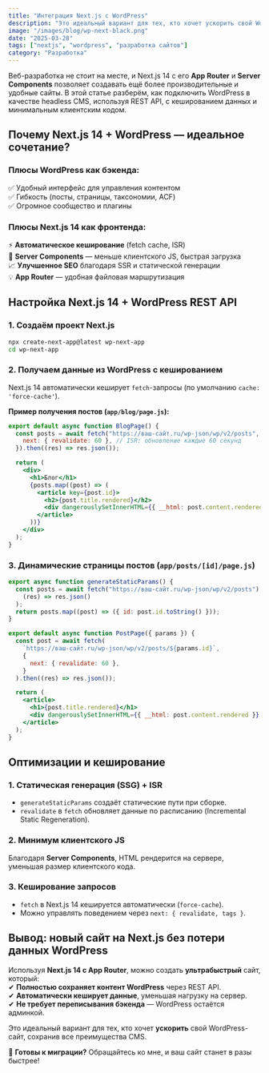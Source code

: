 ```yaml
---
title: "Интеграция Next.js с WordPress"
description: "Это идеальный вариант для тех, кто хочет ускорить свой WordPress-сайт, сохранив все преимущества CMS."
image: "/images/blog/wp-next-black.png"
date: "2025-03-28"
tags: ["nextjs", "wordpress", "разработка сайтов"]
category: "Разработка"
---
```


Веб-разработка не стоит на месте, и Next.js 14 с его **App Router** и **Server Components** позволяет создавать ещё более производительные и удобные сайты. В этой статье разберём, как подключить WordPress в качестве headless CMS, используя REST API, с кешированием данных и минимальным клиентским кодом.

## **Почему Next.js 14 + WordPress — идеальное сочетание?**

### **Плюсы WordPress как бэкенда:**

✅ Удобный интерфейс для управления контентом  
✅ Гибкость (посты, страницы, таксономии, ACF)  
✅ Огромное сообщество и плагины

### **Плюсы Next.js 14 как фронтенда:**

⚡ **Автоматическое кеширование** (fetch cache, ISR)  
🚀 **Server Components** — меньше клиентского JS, быстрая загрузка  
📈 **Улучшенное SEO** благодаря SSR и статической генерации  
💡 **App Router** — удобная файловая маршрутизация

## **Настройка Next.js 14 + WordPress REST API**

### **1. Создаём проект Next.js**

```bash
npx create-next-app@latest wp-next-app
cd wp-next-app
```

### **2. Получаем данные из WordPress с кешированием**

Next.js 14 автоматически кеширует `fetch`-запросы (по умолчанию `cache: 'force-cache'`).

**Пример получения постов (`app/blog/page.js`):**

```jsx
export default async function BlogPage() {
  const posts = await fetch("https://ваш-сайт.ru/wp-json/wp/v2/posts", {
    next: { revalidate: 60 }, // ISR: обновление каждые 60 секунд
  }).then((res) => res.json());

  return (
    <div>
      <h1>Блог</h1>
      {posts.map((post) => (
        <article key={post.id}>
          <h2>{post.title.rendered}</h2>
          <div dangerouslySetInnerHTML={{ __html: post.content.rendered }} />
        </article>
      ))}
    </div>
  );
}
```

### **3. Динамические страницы постов (`app/posts/[id]/page.js`)**

```jsx
export async function generateStaticParams() {
  const posts = await fetch("https://ваш-сайт.ru/wp-json/wp/v2/posts").then(
    (res) => res.json()
  );
  return posts.map((post) => ({ id: post.id.toString() }));
}

export default async function PostPage({ params }) {
  const post = await fetch(
    `https://ваш-сайт.ru/wp-json/wp/v2/posts/${params.id}`,
    {
      next: { revalidate: 60 },
    }
  ).then((res) => res.json());

  return (
    <article>
      <h1>{post.title.rendered}</h1>
      <div dangerouslySetInnerHTML={{ __html: post.content.rendered }} />
    </article>
  );
}
```

## **Оптимизации и кеширование**

### **1. Статическая генерация (SSG) + ISR**

- `generateStaticParams` создаёт статические пути при сборке.
- `revalidate` в `fetch` обновляет данные по расписанию (Incremental Static Regeneration).

### **2. Минимум клиентского JS**

Благодаря **Server Components**, HTML рендерится на сервере, уменьшая размер клиентского кода.

### **3. Кеширование запросов**

- `fetch` в Next.js 14 кешируется автоматически (`force-cache`).
- Можно управлять поведением через `next: { revalidate, tags }`.

## **Вывод: новый сайт на Next.js без потери данных WordPress**

Используя **Next.js 14 с App Router**, можно создать **ультрабыстрый** сайт, который:  
✔ **Полностью сохраняет контент WordPress** через REST API.  
✔ **Автоматически кеширует данные**, уменьшая нагрузку на сервер.  
✔ **Не требует переписывания бэкенда** — WordPress остаётся админкой.

Это идеальный вариант для тех, кто хочет **ускорить** свой WordPress-сайт, сохранив все преимущества CMS.

🚀 **Готовы к миграции?** Обращайтесь ко мне, и ваш сайт станет в разы быстрее!
